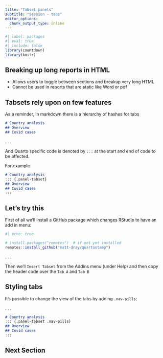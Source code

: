 ```yaml
---
title: "Tabset panels"
subtitle: "Session - tabs"
editor_options: 
  chunk_output_type: inline
---
```


```r
#| label: packages
#| eval: true
#| include: false
library(countdown)
library(knitr)
```

## Breaking up long reports in HTML

::: {.incremental}
- Allows users to toggle between sections and breakup very long HTML
- Cannot be used in reports that are static like Word or pdf
:::


## Tabsets rely upon on few features

As a reminder, in markdown there is a hierarchy of hashes for tabs

```markdown
# Country analysis
## Overview
## Covid cases
```

. . .

And Quarto specific code is denoted by `:::` at the start and end of code to be affected. 

For example 

```markdown
# Country analysis
::: {.panel-tabset}
## Overview
## Covid cases
:::
```

## Let's try this

First of all we'll install a GitHub package which changes RStudio to have an add in menu:

```r
#| echo: true

# install.packages("remotes")  # if not yet installed
remotes::install_github("matt-dray/quartostamp")
```

. . .

Then we'll `Insert Tabset` from the Addins menu (under Help) and then copy the header code over the `Tab A` and `Tab B`

## Styling tabs

It's possible to change the view of the tabs by adding `.nav-pills`:

. . .

```markdown
# Country analysis
::: {.panel-tabset .nav-pills}
## Overview
## Covid cases
:::
```
## Next Section 

